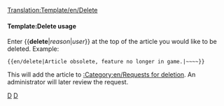 [[Translation:Template/en/Delete]]
<noinclude></noinclude>{{en/ambox| type  = delete
| text  = This article has been requested for deletion.<p><strong>Reason:</strong> {{{1|Not Suppled}}}</p><p><strong>Requester:</strong> {{{2|Not Supplied}}}</p>
}}<includeonly>{{{3|[[Category:en/Requests for deletion]]}}}</includeonly><noinclude>

====Template:Delete usage====
Enter <nowiki>{{</nowiki>'''delete'''|''reason''|''user''<nowiki>}}</nowiki> at the top of the article you would like to be deleted. Example:
<pre>{{en/delete|Article obsolete, feature no longer in game.|~~~~}}</pre>
This will add the article to [[:Category:en/Requests for deletion]].  An administrator will later review the request.

[[Category:en/Templates|D]][[Category:en/Message boxes|D]]</noinclude>
